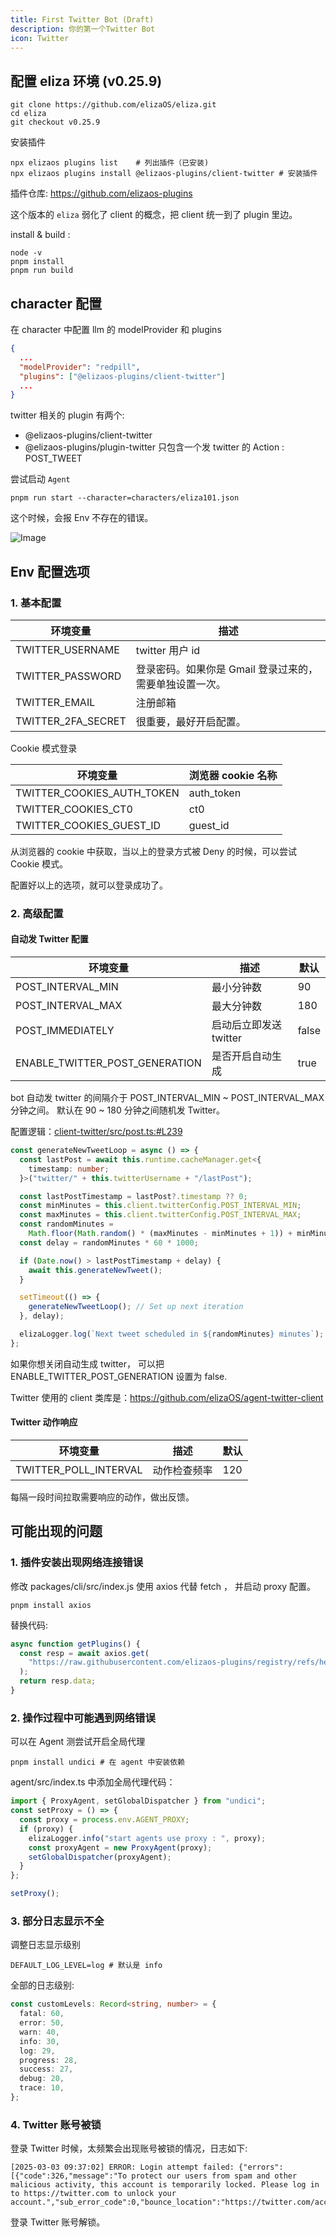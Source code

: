 ```yaml
---
title: First Twitter Bot (Draft)
description: 你的第一个Twitter Bot
icon: Twitter
---
```


## 配置 eliza 环境 (v0.25.9)

```shell
git clone https://github.com/elizaOS/eliza.git
cd eliza
git checkout v0.25.9
```

安装插件

```shell
npx elizaos plugins list    # 列出插件（已安装)
npx elizaos plugins install @elizaos-plugins/client-twitter # 安装插件
```

插件仓库: https://github.com/elizaos-plugins

这个版本的 `eliza` 弱化了 client 的概念，把 client 统一到了 plugin 里边。

install & build :

```shell
node -v
pnpm install
pnpm run build
```

## character 配置

在 character 中配置 llm 的 modelProvider 和 plugins

```json
{
  ...
  "modelProvider": "redpill",
  "plugins": ["@elizaos-plugins/client-twitter"]
  ...
}
```

twitter 相关的 plugin 有两个:

- @elizaos-plugins/client-twitter
- @elizaos-plugins/plugin-twitter
  只包含一个发 twitter 的 Action : POST_TWEET

尝试启动 `Agent`

```shell
pnpm run start --character=characters/eliza101.json
```

这个时候，会报 Env 不存在的错误。

![Image](images/twitter-leak-env.png)

## Env 配置选项

### 1. 基本配置

| 环境变量           | 描述                                                    |
| ------------------ | ------------------------------------------------------- |
| TWITTER_USERNAME   | twitter 用户 id                                         |
| TWITTER_PASSWORD   | 登录密码。如果你是 Gmail 登录过来的，需要单独设置一次。 |
| TWITTER_EMAIL      | 注册邮箱                                                |
| TWITTER_2FA_SECRET | 很重要，最好开启配置。                                  |

Cookie 模式登录

| 环境变量                   | 浏览器 cookie 名称 |
| -------------------------- | ------------------ |
| TWITTER_COOKIES_AUTH_TOKEN | auth_token         |
| TWITTER_COOKIES_CT0        | ct0                |
| TWITTER_COOKIES_GUEST_ID   | guest_id           |

从浏览器的 cookie 中获取，当以上的登录方式被 Deny 的时候，可以尝试 Cookie 模式。

配置好以上的选项，就可以登录成功了。

### 2. 高级配置

#### 自动发 Twitter 配置

| 环境变量                       | 描述                   | 默认  |
| ------------------------------ | ---------------------- | ----- |
| POST_INTERVAL_MIN              | 最小分钟数             | 90    |
| POST_INTERVAL_MAX              | 最大分钟数             | 180   |
| POST_IMMEDIATELY               | 启动后立即发送 twitter | false |
| ENABLE_TWITTER_POST_GENERATION | 是否开启自动生成       | true  |

bot 自动发 twitter 的间隔介于 POST_INTERVAL_MIN ~ POST_INTERVAL_MAX 分钟之间。
默认在 90 ~ 180 分钟之间随机发 Twitter。

配置逻辑：[client-twitter/src/post.ts:#L239](https://github.com/elizaos-plugins/client-twitter/blob/1dbcfa726d1e1f0efa6b95946b9e8b04d03167ef/src/post.ts#L239)

```ts title="client-twitter/src/post.ts"
const generateNewTweetLoop = async () => {
  const lastPost = await this.runtime.cacheManager.get<{
    timestamp: number;
  }>("twitter/" + this.twitterUsername + "/lastPost");

  const lastPostTimestamp = lastPost?.timestamp ?? 0;
  const minMinutes = this.client.twitterConfig.POST_INTERVAL_MIN;
  const maxMinutes = this.client.twitterConfig.POST_INTERVAL_MAX;
  const randomMinutes =
    Math.floor(Math.random() * (maxMinutes - minMinutes + 1)) + minMinutes;
  const delay = randomMinutes * 60 * 1000;

  if (Date.now() > lastPostTimestamp + delay) {
    await this.generateNewTweet();
  }

  setTimeout(() => {
    generateNewTweetLoop(); // Set up next iteration
  }, delay);

  elizaLogger.log(`Next tweet scheduled in ${randomMinutes} minutes`);
};
```

如果你想关闭自动生成 twitter， 可以把 ENABLE_TWITTER_POST_GENERATION 设置为 false.

Twitter 使用的 client 类库是：https://github.com/elizaOS/agent-twitter-client

#### Twitter 动作响应

| 环境变量              | 描述         | 默认 |
| --------------------- | ------------ | ---- |
| TWITTER_POLL_INTERVAL | 动作检查频率 | 120  |

每隔一段时间拉取需要响应的动作，做出反馈。

## 可能出现的问题

### 1. 插件安装出现网络连接错误

修改 packages/cli/src/index.js 使用 axios 代替 fetch ， 并启动 proxy 配置。

```shell
pnpm install axios
```

替换代码:

```js
async function getPlugins() {
  const resp = await axios.get(
    "https://raw.githubusercontent.com/elizaos-plugins/registry/refs/heads/main/index.json"
  );
  return resp.data;
}
```

### 2. 操作过程中可能遇到网络错误

可以在 Agent 测尝试开启全局代理

```shell
pnpm install undici # 在 agent 中安装依赖
```

agent/src/index.ts 中添加全局代理代码：

```ts title="agent/src/index.ts"
import { ProxyAgent, setGlobalDispatcher } from "undici";
const setProxy = () => {
  const proxy = process.env.AGENT_PROXY;
  if (proxy) {
    elizaLogger.info("start agents use proxy : ", proxy);
    const proxyAgent = new ProxyAgent(proxy);
    setGlobalDispatcher(proxyAgent);
  }
};

setProxy();
```

### 3. 部分日志显示不全

调整日志显示级别

```shell
DEFAULT_LOG_LEVEL=log # 默认是 info
```

全部的日志级别:

```ts
const customLevels: Record<string, number> = {
  fatal: 60,
  error: 50,
  warn: 40,
  info: 30,
  log: 29,
  progress: 28,
  success: 27,
  debug: 20,
  trace: 10,
};
```

### 4. Twitter 账号被锁

登录 Twitter 时候，太频繁会出现账号被锁的情况，日志如下:

```shell
[2025-03-03 09:37:02] ERROR: Login attempt failed: {"errors":[{"code":326,"message":"To protect our users from spam and other malicious activity, this account is temporarily locked. Please log in to https://twitter.com to unlock your account.","sub_error_code":0,"bounce_location":"https://twitter.com/account/access"}]}
```

登录 Twitter 账号解锁。
